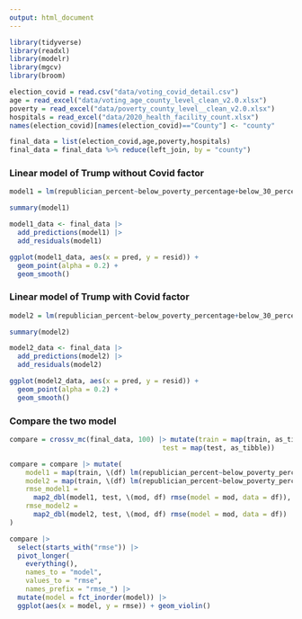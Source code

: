 ```yaml
---
output: html_document
---
```


```r
library(tidyverse)
library(readxl)
library(modelr)
library(mgcv)
library(broom)
```

```r
election_covid = read.csv("data/voting_covid_detail.csv")
age = read_excel("data/voting_age_county_level_clean_v2.0.xlsx")
poverty = read_excel("data/poverty_county_level__clean_v2.0.xlsx")
hospitals = read_excel("data/2020_health_facility_count.xlsx")
names(election_covid)[names(election_covid)=="County"] <- "county"
```

```r
final_data = list(election_covid,age,poverty,hospitals)
final_data = final_data %>% reduce(left_join, by = "county")
```


### Linear model of Trump without Covid factor

```r
model1 = lm(republician_percent~below_poverty_percentage+below_30_percent+above_65_percent+count, data = final_data)
```

```r
summary(model1)
```

```r
model1_data <- final_data |>
  add_predictions(model1) |>
  add_residuals(model1)
```

```r
ggplot(model1_data, aes(x = pred, y = resid)) +
  geom_point(alpha = 0.2) +
  geom_smooth()
```

### Linear model of Trump with Covid factor
```r
model2 = lm(republician_percent~below_poverty_percentage+below_30_percent+above_65_percent+count+Test_Positive, data = final_data)
```

```r
summary(model2)
```

```r
model2_data <- final_data |>
  add_predictions(model2) |>
  add_residuals(model2)
```

```r
ggplot(model2_data, aes(x = pred, y = resid)) +
  geom_point(alpha = 0.2) +
  geom_smooth()
```

### Compare the two model
```r
compare = crossv_mc(final_data, 100) |> mutate(train = map(train, as_tibble),
                                      test = map(test, as_tibble))
```

```r
compare = compare |> mutate(
    model1 = map(train, \(df) lm(republician_percent~below_poverty_percentage+below_30_percent+above_65_percent+count, data = df)),
    model2 = map(train, \(df) lm(republician_percent~below_poverty_percentage+below_30_percent+above_65_percent+count+Test_Positive, data = df)),
    rmse_model1 = 
      map2_dbl(model1, test, \(mod, df) rmse(model = mod, data = df)),
    rmse_model2 = 
      map2_dbl(model2, test, \(mod, df) rmse(model = mod, data = df))
)
```

```r
compare |> 
  select(starts_with("rmse")) |> 
  pivot_longer(
    everything(),
    names_to = "model", 
    values_to = "rmse",
    names_prefix = "rmse_") |> 
  mutate(model = fct_inorder(model)) |> 
  ggplot(aes(x = model, y = rmse)) + geom_violin()
```

